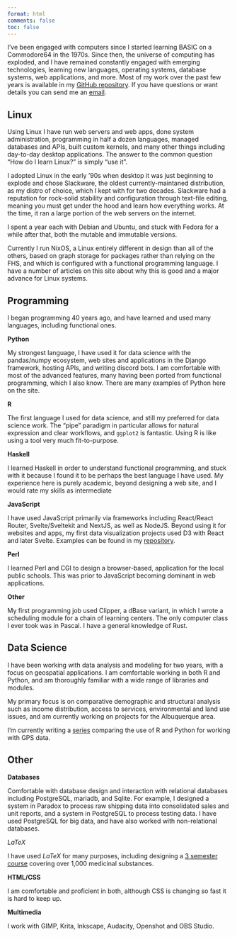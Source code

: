 ```yaml
---
format: html
comments: false
toc: false
---
```


I've been engaged with computers since I started learning BASIC on a Commodore64 in the 1970s. Since then, the universe of computing has exploded, and I have remained constantly engaged with emerging technologies, learning new languages, operating systems, database systems, web applications, and more. Most of my work over the past few years is available in my [GitHub repository](https://github.com/biscotty666). If you have questions or want details you can send me an [email](mailto:biscotty666@gmail.com).

::: panel-tabset

## Linux

Using Linux I have run web servers and web apps, done system administration, programming in half a dozen languages, managed databases and APIs, built custom kernels, and many other things including day-to-day desktop applications. The answer to the common question "How do I learn Linux?" is simply "use it".

I adopted Linux in the early '90s when desktop it was just beginning to explode and chose Slackware, the oldest currently-maintaned distribution, as my distro of choice, which I kept with for two decades. Slackware had a reputation for rock-solid stability and configuration through text-file editing, meaning you must get under the hood and learn how everything works. At the time, it ran a large portion of the web servers on the internet.

I spent a year each with Debian and Ubuntu, and stuck with Fedora for a while after that, both the mutable and immutable versions.

Currently I run NixOS, a Linux entirely different in design than all of the others, based on graph storage for packages rather than relying on the FHS, and which is configured with a functional programming language. I have a number of articles on this site about why this is good and a major advance for Linux systems.

## Programming

I began programming 40 years ago, and have learned and used many languages, including functional ones.

**Python**

My strongest language, I have used it for data science with the pandas/numpy ecosystem, web sites and applications in the Django framework, hosting APIs, and writing discord bots. I am comfortable with most of the advanced features, many having been ported from functional programming, which I also know. There are many examples of Python here on the site.

**R**

The first language I used for data science, and still my preferred for data science work. The "pipe" paradigm in particular allows for natural expression and clear workflows, and `ggplot2` is fantastic. Using R is like using a tool very much fit-to-purpose. 

**Haskell**

I learned Haskell in order to understand functional programming, and stuck with it because I found it to be perhaps the best language I have used. My experience here is purely academic, beyond designing a web site, and I would rate my skills as intermediate

**JavaScript**

I have used JavaScript primarily via frameworks including React/React Router, Svelte/Sveltekit and NextJS, as well as NodeJS. Beyond using it for websites and apps, my first data visualization projects used D3 with React and later Svelte. Examples can be found in my [repository](https:github.com/biscotty666).

**Perl**

I learned Perl and CGI to design a browser-based, application for the local public schools. This was prior to JavaScript becoming dominant in web applications.

**Other**

My first programming job used Clipper, a dBase variant, in which I wrote a scheduling module for a chain of learning centers. The only computer class I ever took was in Pascal. I have a general knowledge of Rust.

## Data Science

I have been working with data analysis and modeling for two years, with a focus on geospatial applications. I am comfortable working in both R and Python, and am thoroughly familiar with a wide range of libraries and modules.

My primary focus is on comparative demographic and structural analysis such as income distribution, access to services, environmental and land use issues, and am currently working on projects for the Albuquerque area.

I'm currently writing a [series](../posts/data-science/r-gpx-mapping/trail-mapping-with-r/index.qmd) comparing the use of R and Python for working with GPS data.

## Other

**Databases**

Comfortable with database design and interaction with relational databases including PostgreSQL, mariadb, and Sqlite. For example, I designed a system in Paradox to process raw shipping data into consolidated sales and unit reports, and a system in PostgreSQL to process testing data. I have used PostgreSQL for big data, and have also worked with non-relational databases.

$LaTeX$

I have used $LaTeX$ for many purposes, including designing a [3 semester course](vignettes/chinese-herb-class/index.qmd) covering over 1,000 medicinal substances.


**HTML/CSS**

I am comfortable and proficient in both, although CSS is changing so fast it is hard to keep up.

**Multimedia**

I work with GIMP, Krita, Inkscape, Audacity, Openshot and OBS Studio.
:::

